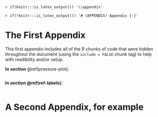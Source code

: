 `r if(knitr:::is_latex_output()) '\\appendix'`

`r if(!knitr:::is_latex_output()) '# (APPENDIX) Appendix {-}'` 

<!--
If you feel it necessary to include an appendix, it goes here.
-->


# The First Appendix

This first appendix includes all of the R chunks of code that were hidden throughout the document (using the `include = FALSE` chunk tag) to help with readibility and/or setup.

**In section** \@ref(pressure-plot):

```r
```

**In section \@ref(ref-labels):**

```r
```

# A Second Appendix, for example
